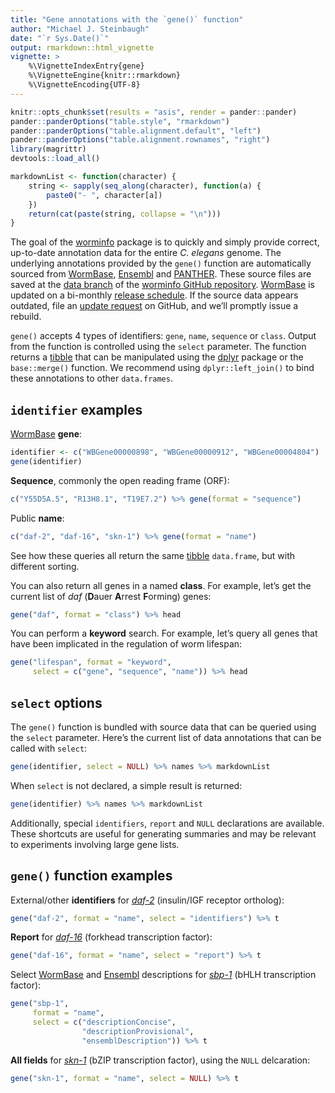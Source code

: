 ```yaml
---
title: "Gene annotations with the `gene()` function"
author: "Michael J. Steinbaugh"
date: "`r Sys.Date()`"
output: rmarkdown::html_vignette
vignette: >
    %\VignetteIndexEntry{gene}
    %\VignetteEngine{knitr::rmarkdown}
    %\VignetteEncoding{UTF-8}
---
```


```r
knitr::opts_chunk$set(results = "asis", render = pander::pander)
pander::panderOptions("table.style", "rmarkdown")
pander::panderOptions("table.alignment.default", "left")
pander::panderOptions("table.alignment.rownames", "right")
library(magrittr)
devtools::load_all()
```

```r
markdownList <- function(character) {
    string <- sapply(seq_along(character), function(a) {
        paste0("- ", character[a])
    })
    return(cat(paste(string, collapse = "\n")))
}
```

[dplyr]: https://cran.r-project.org/package=dplyr
[ensembl]: http://www.ensembl.org/Caenorhabditis_elegans
[panther]: http://www.pantherdb.org
[tibble]: https://cran.r-project.org/package=tibble
[worminfo]: https://github.com/steinbaugh/worminfo
[wormbase]: http://www.wormbase.org

[*daf-2*]: http://www.wormbase.org/species/c_elegans/gene/WBGene00000898
[*daf-16*]: http://www.wormbase.org/species/c_elegans/gene/WBGene00000912
[*sbp-1*]: http://www.wormbase.org/species/c_elegans/gene/WBGene00004735
[*skn-1*]: http://www.wormbase.org/species/c_elegans/gene/WBGene00004804

The goal of the [worminfo][] package is to quickly and simply provide correct,
up-to-date annotation data for the entire *C. elegans* genome. The underlying
annotations provided by the `gene()` function are automatically sourced from
[WormBase][], [Ensembl][] and [PANTHER][]. These source files are saved at the
[data branch](https://github.com/steinbaugh/worminfo/tree/data) of the [worminfo
GitHub repository][worminfo]. [WormBase][] is updated on a bi-monthly [release
schedule](http://www.wormbase.org/about/release_schedule). If the source data
appears outdated, file an [update
request](https://github.com/steinbaugh/worminfo/issues) on GitHub, and we'll
promptly issue a rebuild.

`gene()` accepts 4 types of identifiers: `gene`, `name`, `sequence` or `class`.
Output from the function is controlled using the `select` parameter. The
function returns a [tibble][] that can be manipulated using the [dplyr][]
package or the `base::merge()` function. We recommend using
`dplyr::left_join()` to bind these annotations to other `data.frames`.


## `identifier` examples

[WormBase][] **gene**:

```r
identifier <- c("WBGene00000898", "WBGene00000912", "WBGene00004804")
gene(identifier)
```


**Sequence**, commonly the open reading frame (ORF):

```r
c("Y55D5A.5", "R13H8.1", "T19E7.2") %>% gene(format = "sequence")
```


Public **name**:

```r
c("daf-2", "daf-16", "skn-1") %>% gene(format = "name")
```


See how these queries all return the same [tibble][] `data.frame`, but with
different sorting.

You can also return all genes in a named **class**. For example, let's get the
current list of *daf* (**D**auer **A**rrest **F**orming) genes:

```r
gene("daf", format = "class") %>% head
```


You can perform a **keyword** search. For example, let's query all genes that
have been implicated in the regulation of worm lifespan:

```r
gene("lifespan", format = "keyword",
     select = c("gene", "sequence", "name")) %>% head
```


## `select` options

The `gene()` function is bundled with source data that can be queried using the
`select` parameter. Here's the current list of data annotations that can be
called with `select`:

```r
gene(identifier, select = NULL) %>% names %>% markdownList
```


When `select` is not declared, a simple result is returned:

```r
gene(identifier) %>% names %>% markdownList
```


Additionally, special `identifiers`, `report` and `NULL` declarations are
available. These shortcuts are useful for generating summaries and may be
relevant to experiments involving large gene lists.


## `gene()` function examples


External/other **identifiers** for [*daf-2*][] (insulin/IGF receptor ortholog):

```r
gene("daf-2", format = "name", select = "identifiers") %>% t
```


**Report** for [*daf-16*][] (forkhead transcription factor):

```r
gene("daf-16", format = "name", select = "report") %>% t
```


Select [WormBase][] and [Ensembl][] descriptions for [*sbp-1*][] (bHLH
transcription factor):

```r
gene("sbp-1",
     format = "name",
     select = c("descriptionConcise",
                "descriptionProvisional",
                "ensemblDescription")) %>% t
```


**All fields** for [*skn-1*][] (bZIP transcription factor), using the `NULL`
delcaration:

```r
gene("skn-1", format = "name", select = NULL) %>% t
```
